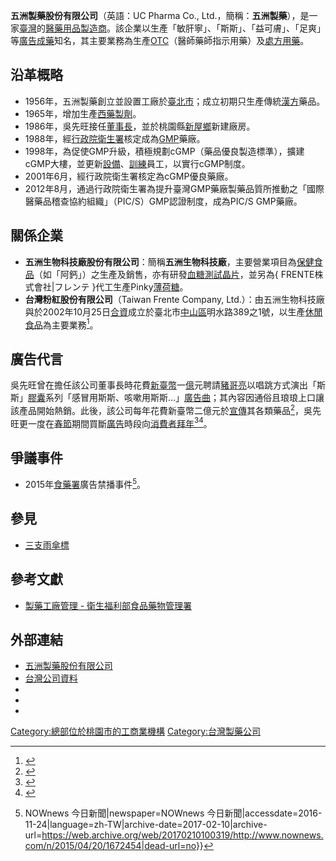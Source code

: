 {{Infobox company
| name = 五洲製藥股份有限公司
| name_en = UC Pharma Co., Ltd.
| logo = UC Pharma logo.jpg
| type = [[股份有限公司|股份有限公司]]
| trading_name = 五洲製藥
| local_code_name = TW
| local_code = 18560031
| industry = 醫療器材製造業<br>藥品製造業<br>西藥批發業<br>食品什貨批發業<br>化粧品批發業<br>國際貿易業
| fate = 
| predecessor = 
| successor = 
| foundation =  {{Start date and age|1956}}
| founder = 吳先旺
| defunct = 
| location = {{ROC-TWN}}<br>[[桃園市|桃園市]][[新屋區|新屋區]]赤欄里17號之1
| area_served = {{ROC-TW}}
| key_people = [[董事長|董事長]]：吳鄭秀玉
| products = 
| capital = [[新臺幣|新臺幣]] 180,000,000 元
| owner = 
| num_employees = 48人
| num_employees_year = 2016年
| parent = 
| subsid = 五洲生物科技廠股份有限公司<br>台灣粉紅股份有限公司
| assets = [[新臺幣|新臺幣]] 180,000,000 元
| homepage = [http://www.ucpharm.com.tw/ www.ucpharm.com.tw]
}}
'''五洲製藥股份有限公司'''（英語：UC Pharma Co., Ltd.，簡稱：'''五洲製藥'''），是一家[[臺灣|臺灣]]的[[醫藥品|醫藥用品]][[製造商|製造商]]。該企業以生產「敏肝寧」、「斯斯」、「益可膚」、「足爽」等[[電視廣告|廣告]][[成藥|成藥]]知名，其主要業務為生產[[非處方藥|OTC]]（醫師藥師指示用藥）及[[處方藥|處方用藥]]。

== 沿革概略 ==
* 1956年，五洲製藥創立並設置工廠於[[臺北市|臺北市]]；成立初期只生產傳統[[漢醫學|漢方]]藥品。
* 1965年，增加生產[[西藥|西藥]][[製劑|製劑]]。
* 1986年，吳先旺接任[[董事長|董事長]]，並於桃園縣[[新屋鄉|新屋鄉]]新建廠房。
* 1988年，經[[行政院衛生署|行政院衛生署]]核定成為[[GMP|GMP]]藥廠。
* 1998年，為促使GMP升級，積極規劃cGMP（藥品優良製造標準），擴建cGMP大樓，並更新[[設備|設備]]、[[訓練|訓練]]員工，以實行cGMP制度。
* 2001年6月，經行政院衛生署核定為cGMP優良藥廠。
* 2012年8月，通過行政院衛生署為提升臺灣GMP藥廠製藥品質所推動之「國際醫藥品稽查協約組織」（PIC/S）GMP認證制度，成為PIC/S GMP藥廠。

== 關係企業 ==
* '''五洲生物科技廠股份有限公司'''：簡稱'''五洲生物科技廠'''，主要營業項目為[[保健食品|保健食品]]（如「阿鈣」）之生產及銷售，亦有研發[[血糖測試晶片|血糖測試晶片]]，並另為{ FRENTE株式會社|フレンテ }代工生產Pinky[[薄荷糖|薄荷糖]]。
* '''台灣粉紅股份有限公司'''（Taiwan Frente Company, Ltd.）：由五洲生物科技廠與{{Link-ja|FRENTE株式會社|フレンテ (企業)}}於2002年10月25日[[合資公司|合資]]成立於臺北市[[中山區_(臺北市)|中山區]]明水路389之1號，以生產[[休閒食品|休閒食品]]為主要業務<ref>{{Cite web|url=http://www.pinkymonkey.com.tw/about.aspx|title=:::歡迎來到台灣粉紅:::|accessdate=2016-11-24|language=zh-TW|work=www.pinkymonkey.com.tw|archive-date=2020-05-24|archive-url=https://web.archive.org/web/20200524202735/http://www.pinkymonkey.com.tw/about.aspx|dead-url=no}}</ref>。

== 廣告代言 ==
吳先旺曾在擔任該公司董事長時花費[[新臺幣|新臺幣]]一[[億|億]]元聘請[[豬哥亮|豬哥亮]]以唱跳方式演出「斯斯」[[膠囊劑|膠囊]]系列「感冒用斯斯、咳嗽用斯斯…」[[商業搭配|廣告曲]]；其內容因通俗且琅琅上口讓該產品開始熱銷。此後，該公司每年花費新臺幣二億元於[[廣告|宣傳]]其各類藥品<ref>{{Cite news|url=http://www.nextmag.com.tw/breaking-news/business/20150720/22966181|title=【五洲老頭家故事】吳先旺不識字 「我愛你」是用畫的|newspaper=Next Magazine TW|accessdate=2016-11-24|language=zh-TW|archive-date=2016-11-25|archive-url=https://web.archive.org/web/20161125050137/http://www.nextmag.com.tw/breaking-news/business/20150720/22966181|dead-url=no}}</ref>，吳先旺更一度在[[春節|春節]]期間買斷[[電視廣告|廣告]]時段向[[消費者|消費者]][[拜年|拜年]]<ref>{{Cite news|url=http://news.ltn.com.tw/news/society/paper/21607|title=五洲製藥老董 遭勒索3050萬 - 社會 - 自由時報電子報|accessdate=2016-11-24|language=zh-TW|archive-date=2019-10-19|archive-url=https://web.archive.org/web/20191019075317/https://news.ltn.com.tw/news/society/paper/21607|dead-url=no}}</ref><ref>{{Cite news|url=http://www.businesstoday.com.tw/article-content-80392-150589|title=今周刊 - 五洲吳先旺強迫中獎的廣告策略 P.46|newspaper=今周刊|accessdate=2016-11-24|language=zh-TW|archive-date=2018-09-30|archive-url=https://web.archive.org/web/20180930095549/http://www.businesstoday.com.tw/article-content-80392-150589|dead-url=no}}</ref>。

== 爭議事件 ==
* 2015年[[食藥署|食藥署]]廣告禁播事件<ref>{{Cite news|url=http://www.nownews.com/n/2015/04/20/1672454|title=黑心藥誆「不傷身」　食藥署：五洲製藥等廣告禁播！ {{!}} NOWnews 今日新聞|newspaper=NOWnews 今日新聞|accessdate=2016-11-24|language=zh-TW|archive-date=2017-02-10|archive-url=https://web.archive.org/web/20170210100319/http://www.nownews.com/n/2015/04/20/1672454|dead-url=no}}</ref>。

== 參見 ==
* [[三支雨傘標集團|三支雨傘標]]

== 參考文獻 ==
{{reflist}}
* [http://www.fda.gov.tw/TC/siteListContent.aspx?sid=2067&id=3551&chk=e07ea9da-42e7-4224-88ad-57b73b209c3c&param=pn%3D16%26sid%3D2067#.WDcu5yQRrUc 製藥工廠管理 - 衛生福利部食品藥物管理署]{{Wayback|url=http://www.fda.gov.tw/TC/siteListContent.aspx?sid=2067&id=3551&chk=e07ea9da-42e7-4224-88ad-57b73b209c3c&param=pn%3D16%26sid%3D2067#.WDcu5yQRrUc |date=20191014200500 }}

== 外部連結 ==
* [http://www.ucpharm.com.tw/ 五洲製藥股份有限公司]{{Wayback|url=http://www.ucpharm.com.tw/ |date=20200524100617 }}
* [http://company.g0v.ronny.tw/id/18560031 台灣公司資料]
* {{youtube|channel=UC8zP3UK2sIOKHXNqCgCTcjw|UCPharmCompany}}
* {{youtube|user=UCpharma|UCpharma}}
*{{youtube|channel=UCNLAXhi0xvAXzyEx4B1Q32Q|五洲生醫}}
[[Category:總部位於桃園市的工商業機構|Category:總部位於桃園市的工商業機構]]
[[Category:台灣製藥公司|Category:台灣製藥公司]]